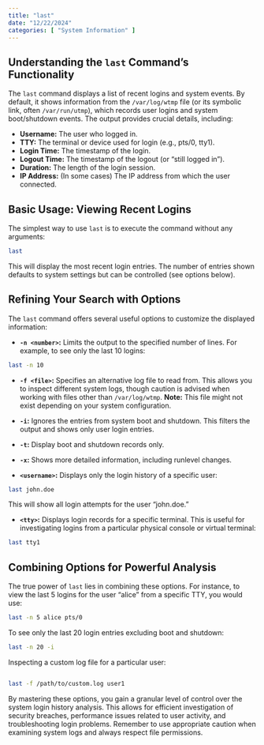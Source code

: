 ```yaml
---
title: "last"
date: "12/22/2024"
categories: [ "System Information" ]
---
```

## Understanding the `last` Command's Functionality

The `last` command displays a list of recent logins and system events.  By default, it shows information from the `/var/log/wtmp` file (or its symbolic link, often `/var/run/utmp`), which records user logins and system boot/shutdown events.  The output provides crucial details, including:

* **Username:** The user who logged in.
* **TTY:** The terminal or device used for login (e.g., pts/0, tty1).
* **Login Time:** The timestamp of the login.
* **Logout Time:** The timestamp of the logout (or "still logged in").
* **Duration:** The length of the login session.
* **IP Address:** (In some cases) The IP address from which the user connected.

## Basic Usage: Viewing Recent Logins

The simplest way to use `last` is to execute the command without any arguments:

```bash
last
```

This will display the most recent login entries.  The number of entries shown defaults to system settings but can be controlled (see options below).

## Refining Your Search with Options

The `last` command offers several useful options to customize the displayed information:

* **`-n <number>`:** Limits the output to the specified number of lines.  For example, to see only the last 10 logins:

```bash
last -n 10
```

* **`-f <file>`:** Specifies an alternative log file to read from.  This allows you to inspect different system logs, though caution is advised when working with files other than `/var/log/wtmp`.  **Note:** This file might not exist depending on your system configuration.


* **`-i`:**  Ignores the entries from system boot and shutdown. This filters the output and shows only user login entries.


* **`-t`:** Display boot and shutdown records only.


* **`-x`:** Shows more detailed information, including runlevel changes.

* **`<username>`:** Displays only the login history of a specific user:

```bash
last john.doe
```

This will show all login attempts for the user "john.doe."

* **`<tty>`:** Displays login records for a specific terminal.  This is useful for investigating logins from a particular physical console or virtual terminal:

```bash
last tty1
```

## Combining Options for Powerful Analysis

The true power of `last` lies in combining these options.  For instance, to view the last 5 logins for the user "alice" from a specific TTY, you would use:

```bash
last -n 5 alice pts/0
```

To see only the last 20 login entries excluding boot and shutdown:

```bash
last -n 20 -i
```

Inspecting a custom log file for a particular user:


```bash

last -f /path/to/custom.log user1
```


By mastering these options, you gain a granular level of control over the system login history analysis. This allows for efficient investigation of security breaches, performance issues related to user activity, and troubleshooting login problems.  Remember to use appropriate caution when examining system logs and always respect file permissions.


